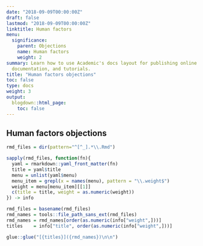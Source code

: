 ```yaml
---
date: "2018-09-09T00:00:00Z"
draft: false
lastmod: "2018-09-09T00:00:00Z"
linktitle: Human factors
menu:
  significance:
    parent: Objections
    name: Human factors
    weight: 2
summary: Learn how to use Academic's docs layout for publishing online courses, software
  documentation, and tutorials.
title: "Human factors objections"
toc: false
type: docs
weight: 3
output:
  blogdown::html_page:
    toc: false
---
```


## Human factors objections


```r
rmd_files = dir(pattern="^[^_].*\\.Rmd")

sapply(rmd_files, function(fn){
  yaml = rmarkdown::yaml_front_matter(fn)
  title = yaml$title
  menu = unlist(yaml$menu)
  menu_item = grepl(x = names(menu), pattern = "\\.weight$")
  weight = menu[menu_item][[1]]
  c(title = title, weight = as.numeric(weight))
}) -> info

rmd_files = basename(rmd_files)
rmd_names = tools::file_path_sans_ext(rmd_files)
rmd_names = rmd_names[order(as.numeric(info["weight",]))]
titles    = info["title", order(as.numeric(info["weight",]))]

glue::glue("[{titles}]({rmd_names})\n\n")

```



